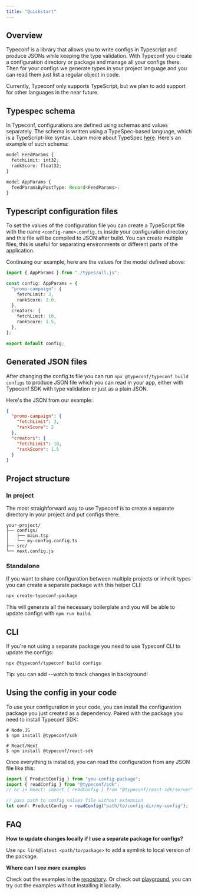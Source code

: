 ```yaml
---
title: "Quickstart"
---
```


## Overview

Typeconf is a library that allows you to write configs in Typescript and produce JSONs while keeping the type validation.
With Typeconf you create a configuration directory or package and manage all your configs there.
Then for your configs we generate types in your project language and you can read them just list a regular object in code.

<Info>
  Currently, Typeconf only supports TypeScript, but we plan to add support for
  other languages in the near future.
</Info>

## Typespec schema

In Typeconf, configurations are defined using schemas and values separately. The
schema is written using a TypeSpec-based language, which is a TypeScript-like
syntax. Learn more about TypeSpec [here](https://typespec.io/). Here's an example of such schema:

```typescript
model FeedParams {
  fetchLimit: int32;
  rankScore: float32;
}

model AppParams {
  feedParamsByPostType: Record<FeedParams>;
}
```

## Typescript configuration files

To set the values of the configuration file you can create a TypeScript file with the name `<config-name>.config.ts` inside your configuration
directory and this file will be compiled to JSON after build. You can create multiple files, this is useful for separating environments or
different parts of the application.

Continuing our example, here are the values for the model defined above:

```typescript
import { AppParams } from "./types/all.js";

const config: AppParams = {
  "promo-campaign": {
    fetchLimit: 3,
    rankScore: 2.0,
  },
  creators: {
    fetchLimit: 10,
    rankScore: 1.5,
  },
};

export default config;
```

## Generated JSON files

After changing the config.ts file you can run `npx @typeconf/typeconf build
configs` to produce JSON file which you can read in your app, either with
Typeconf SDK with type validation or just as a plain JSON.

Here's the JSON from our example:

```json
{
  "promo-campaign": {
    "fetchLimit": 3,
    "rankScore": 2
  },
  "creators": {
    "fetchLimit": 10,
    "rankScore": 1.5
  }
}
```

## Project structure

### In project

The most straighforward way to use Typeconf is to create a separate directory in your project and put configs there:

```
your-project/
├── configs/
│   ├── main.tsp
│   └── my-config.config.ts
├── src/
└── next.config.js
```

### Standalone

If you want to share configuration between multiple projects or inherit types you can create a separate package with this helper CLI:

```bash
npx create-typeconf-package
```

This will generate all the necessary boilerplate and you will be able to update configs with `npm run build`.

## CLI

If you're not using a separate package you need to use Typeconf CLI to update the configs:

```
npx @typeconf/typeconf build configs
```

<Info>Tip: you can add --watch to track changes in background!</Info>

## Using the config in your code

To use your configuration in your code, you can install the configuration
package you just created as a dependency. Paired with the package you need to install Typeconf SDK:

```
# Node.JS
$ npm install @typeconf/sdk

# React/Next
$ npm install @typeconf/react-sdk
```

Once everything is installed, you can read the configuration from any JSON file like this:

```typescript
import { ProductConfig } from "you-config-package";
import { readConfig } from "@typeconf/sdk";
// or in React: import { readConfig } from "@typeconf/react-sdk/server";

// pass path to config values file without extension
let conf: ProductConfig = readConfig("path/to/config-dir/my-config");
```

## FAQ

**How to update changes locally if I use a separate package for configs?**

Use `npx link@latest <path/to/package>` to add a symlink to local version of the package.

**Where can I see more examples**

Check out the examples in the [repository](https://github.com/typeconf/typeconf/tree/main/examples).
Or check out [playground](/playground), you can try out the examples without installing it locally.
